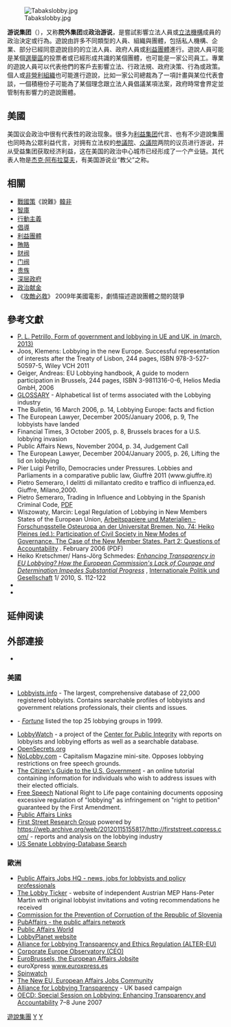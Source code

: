 [[File:Tabakslobby.jpg|thumb]]

'''游说集团'''（{{lang-en|Lobbying}}），又称'''院外集团'''或'''政治游说'''，是嘗試影響立法人員或[[立法機構|立法機構]]成員的政治決定或行為。遊說由許多不同類型的人員、組織與團體，包括私人機構、企業、部分已經同意遊說目的的立法人員、政府人員或[[利益團體|利益團體]]進行。遊說人員可能是某個[[選舉區|選舉區]]的投票者或已經形成共識的某個團體，也可能是一家公司員工。專業的遊說人員可以代表他們的客戶去影響立法、行政法規、政府決策、行為或政策。個人或[[非營利組織|非營利組織]]也可能進行遊說，比如一家公司總裁為了一項計畫與某位代表會談，一個積極份子可能為了某個理念跟立法人員倡議某項法案，政府時常會界定並管制有影響力的遊說團體。

== 美國 ==
美国议会政治中很有代表性的政治现象。很多为[[利益集团|利益集团]]代言、也有不少遊說集團也同時為公眾利益代言，对拥有立法权的[[美国参议院|参議院]]、[[美国众议院|众議院]]两院的议员进行游说，并从受益集团获取经济利益，这在美国的政治中心城市已经形成了一个产业链。其代表人物是[[杰克·阿布拉莫夫|杰克·阿布拉莫夫]]，有美国游说业“教父”之称。

==相關==
{{Wikisource|遊說法}}
* [[戰國策|戰國策]]《說難》[[韓非|韓非]]
* [[智庫|智庫]]
* [[行動主義|行動主義]]
* [[倡導|倡導]]
* [[利益團體|利益團體]]
* [[賄賂|賄賂]]
* [[财阀|财阀]]
* [[门阀|门阀]]
* [[贵族|贵族]]
* [[深层政府|深层政府]]
* [[政治献金|政治献金]]
* 《[[攻敵必救|攻敵必救]]》 2009年美國電影，劇情描述遊說團體之間的競爭

==參考文獻==
{{refbegin|2}}
* [http://www.apertacontrada.it/2013/02/21/form-of-government-and-lobbies-in-uk-and-ue-a-comparative-perspective/ P. L. Petrillo, Form of government and lobbying in UE and UK, in (march, 2013)] {{Wayback|url=http://www.apertacontrada.it/2013/02/21/form-of-government-and-lobbies-in-uk-and-ue-a-comparative-perspective/ |date=20210216131104 }}
* Joos, Klemens: Lobbying in the new Europe. Successful representation of interests after the Treaty of Lisbon, 244 pages, ISBN 978-3-527-50597-5, Wiley VCH 2011
* Geiger, Andreas: EU Lobbying handbook, A guide to modern participation in Brussels, 244 pages, ISBN 3-9811316-0-6, Helios Media GmbH, 2006
* [https://web.archive.org/web/20080413100126/http://lobbyists.info/glossary.cfm GLOSSARY] - Alphabetical list of terms associated with the Lobbying industry
* The Bulletin, 16 March 2006, p. 14, Lobbying Europe: facts and fiction
* The European Lawyer, December 2005/January 2006, p. 9, The lobbyists have landed
* Financial Times, 3 October 2005, p. 8, Brussels braces for a U.S. lobbying invasion
* Public Affairs News, November 2004, p. 34, Judgement Call
* The European Lawyer, December 2004/January 2005, p. 26, Lifting the lid on lobbying
* Pier Luigi Petrillo, Democracies under Pressures. Lobbies and Parliaments in a comparative public law, Giuffrè 2011 (www.giuffre.it)
* Pietro Semeraro, I delitti di millantato credito e traffico di influenza,ed. Giuffre, Milano,2000.
* Pietro Semeraro, Trading in Influence and Lobbying in the Spanish Criminal Code, [http://pravri.hr/hr/zavodi/zkzm/documents/decennium.pdf PDF] {{Wayback|url=http://pravri.hr/hr/zavodi/zkzm/documents/decennium.pdf |date=20210225053059 }}
* Wiszowaty, Marcin: Legal Regulation of Lobbying in New Members States of the European Union, [http://se2.isn.ch/serviceengine/FileContent?serviceID=10&fileid=5BC410AA-F6A3-9C0B-5D4D-103D22DFB699&lng=en Arbeitspapiere und Materialien - Forschungsstelle Osteuropa an der Universitat Bremen, No. 74: Heiko Pleines (ed.): Participation of Civil Society in New Modes of Governance. The Case of the New Member States. Part 2: Questions of Accountability] {{Wayback|url=http://se2.isn.ch/serviceengine/FileContent?serviceID=10&fileid=5BC410AA-F6A3-9C0B-5D4D-103D22DFB699&lng=en |date=20210804042712 }}. February 2006 (PDF)
* Heiko Kretschmer/ Hans-Jörg Schmedes: ''[http://library.fes.de/pdf-files/ipg/ipg-2010-1/08_kretschmerschmedes_us.pdf Enhancing Transparency in EU Lobbying? How the European Commission's Lack of Courage and Determination Impedes Substantial Progress] {{Wayback|url=http://library.fes.de/pdf-files/ipg/ipg-2010-1/08_kretschmerschmedes_us.pdf |date=20210216130033 }}'', [http://www.fes.de/ipg/index_e.htm Internationale Politik und Gesellschaft] {{Wayback|url=http://www.fes.de/ipg/index_e.htm |date=20210314185328 }} 1/ 2010, S. 112-122
*{{cite news
  | title = Lobbying
  | work = BBC News: Politics
  | publisher = BBC
  | date = 22 December 2005
  | url = http://news.bbc.co.uk/1/hi/uk_politics/82529.stm
  | doi = 
  | accessdate = 2007-01-30
  | location = London
  | archive-date = 2009-01-03
  | archive-url = https://web.archive.org/web/20090103102647/http://news.bbc.co.uk/1/hi/uk_politics/82529.stm
  | dead-url = no
  }}
*{{cite news
  | title = Police loans inquiry is widenened
  | work = BBC News: Politics
  | publisher = BBC
  | date = 30 March 2006
  | url = http://news.bbc.co.uk/1/hi/uk_politics/4861136.stm
  | doi = 
  | accessdate = 2007-01-30
  | location = London
  | archive-date = 2007-03-15
  | archive-url = https://web.archive.org/web/20070315174625/http://news.bbc.co.uk/1/hi/uk_politics/4861136.stm
  | dead-url = no
  }}
{{refend}}

== 延伸阅读 ==
{{Wikisource further reading}}

==外部連接==
{{Wiktionary|Lobby}}
* {{Britannica|345407|Lobbying (Politics)}}

===美國===
{{Commons category|Lobbyists}}
* [http://lobbyists.info/ Lobbyists.info] {{Wayback|url=http://lobbyists.info/ |date=20190105045213 }} - The largest, comprehensive database of 22,000 registered lobbyists. Contains searchable profiles of lobbyists and government relations professionals, their clients and issues.
* {{Cite web |url=http://www.fortune.com/lists/power25/index.html |title=Top 25 Lobbying Groups |access-date=2017-02-09 |archive-url=https://web.archive.org/web/20021203202009/http://www.fortune.com/lists/power25/index.html |archive-date=2002-12-03 |dead-url= }} - ''[[Fortune_(magazine)|Fortune]]'' listed the top 25 lobbying groups in 1999.
* [https://web.archive.org/web/20090106182748/http://publicintegrity.org/lobby/ LobbyWatch] - a project of the [[Center_for_Public_Integrity|Center for Public Integrity]] with reports on lobbyists and lobbying efforts as well as a searchable database.
* [http://www.opensecrets.org/ OpenSecrets.org] {{Wayback|url=http://www.opensecrets.org/ |date=20210120172216 }}
* [https://web.archive.org/web/20061206104158/http://www.nolobby.com/ NoLobby.com] - Capitalism Magazine mini-site. Opposes lobbying restrictions on free speech grounds.
* [https://web.archive.org/web/20110724224709/http://www.acontrario.org/activism The Citizen's Guide to the U.S. Government] - an online tutorial containing information for individuals who wish to address issues with their elected officials.
* [https://web.archive.org/web/20070329005145/http://www.nrlc.org/FreeSpeech/index.html Free Speech] National Right to Life page containing documents opposing excessive regulation of "lobbying" as infringement on "right to petition" guaranteed by the First Amendment.
* [https://web.archive.org/web/20070808140034/http://www.publicaffairslinks.co.uk/ Public Affairs Links]
* [https://web.archive.org/web/20120118104822/http://firststreetresearch.cqpress.com/ First Street Research Group] powered by https://web.archive.org/web/20120115155817/http://firststreet.cqpress.com/ - reports and analysis on the lobbying industry
* [http://soprweb.senate.gov/index.cfm?event=selectfields US Senate Lobbying-Database Search] {{Wayback|url=http://soprweb.senate.gov/index.cfm?event=selectfields |date=20201201162553 }}

===歐洲===
* [http://www.publicaffairsjobshq.com Public Affairs Jobs HQ - news, jobs for lobbyists and policy professionals] {{Wayback|url=http://www.publicaffairsjobshq.com/ |date=20210216131305 }}
* [http://www.lobbyticker.eu The Lobby Ticker] {{Wayback|url=http://www.lobbyticker.eu/ |date=20130514132302 }} - website of independent Austrian MEP Hans-Peter Martin with original lobbyist invitations and voting recommendations he received
* [https://www.kpk-rs.si/en Commission for the Prevention of Corruption of the Republic of Slovenia] {{Wayback|url=https://www.kpk-rs.si/en |date=20210216131206 }}
* [http://www.publicaffairsnetworking.com PubAffairs - the public affairs network] {{Wayback|url=http://www.publicaffairsnetworking.com/ |date=20210224232138 }}
* [http://www.publicaffairsworld.com Public Affairs World] {{Wayback|url=http://www.publicaffairsworld.com/ |date=20210216131225 }}
* [https://web.archive.org/web/20170406123523/http://www.lobbyplanet.eu/ LobbyPlanet website]
* [http://www.alter-eu.org Alliance for Lobbying Transparency and Ethics Regulation (ALTER-EU)] {{Wayback|url=http://www.alter-eu.org/ |date=20210416100128 }}
* [http://www.corporateeurope.org/ Corporate Europe Observatory (CEO)] {{Wayback|url=http://www.corporateeurope.org/ |date=20190406181828 }}
* [http://www.eurobrussels.com/recruit.php EuroBrussels, the European Affairs Jobsite] {{Wayback|url=http://www.eurobrussels.com/recruit.php |date=20210216131245 }}
* euroXpress [http://www.euroxpress.es www.euroxpress.es] {{Wayback|url=http://www.euroxpress.es/ |date=20210226034702 }}
* [http://www.spinwatch.org Spinwatch] {{Wayback|url=http://www.spinwatch.org/ |date=20190916011325 }}
* [https://web.archive.org/web/20170123205715/http://www.theneweu.com/ The New EU, European Affairs Jobs Community]
* [http://www.lobbyingtransparency.org/ Alliance for Lobbying Transparency] {{Wayback|url=http://www.lobbyingtransparency.org/ |date=20210415055635 }} - UK based campaign
* [http://www.oecd.org/document/48/0,3343,fr_2649_201185_38946352_1_1_1_1,00.html OECD: Special Session on Lobbying: Enhancing Transparency and Accountability] 7–8 June 2007

{{Authority control}}

[[Category:遊說集團|]]
[[Category:美国政治|Y]]
[[Category:公關|Y]]